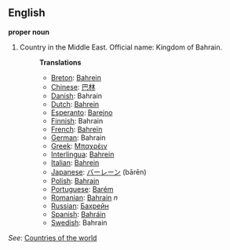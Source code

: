 ==English==

'''proper noun'''

# Country in the Middle East. Official name: Kingdom of Bahrain.
#:'''Translations'''
#:*[[Breton]]: [[Bahrein]]
#:*[[Chinese]]: [[巴林]]
#:*[[Danish]]: Bahrain
#:*[[Dutch]]: [[Bahrein]]
#:*[[Esperanto]]: [[Barejno]]
#:*[[Finnish]]: Bahrain
#:*[[French]]: [[Bahreïn]]
#:*[[German]]: Bahrain
#:*[[Greek]]: [[Μπαχρέιν]]
#:*[[Interlingua]]: [[Bahrein]]
#:*[[Italian]]: [[Bahrein]]
#:*[[Japanese]]: [[バーレーン]] (bārēn)
#:*[[Polish]]: [[Bahrajn]]
#:*[[Portuguese]]: [[Barém]]
#:*[[Romanian]]: [[Bahrain]] ''n''
#:*[[Russian]]: [[Бахрейн]]
#:*[[Spanish]]: [[Bahráin]]
#:*[[Swedish]]: Bahrain

''See'': [[Countries of the world]]